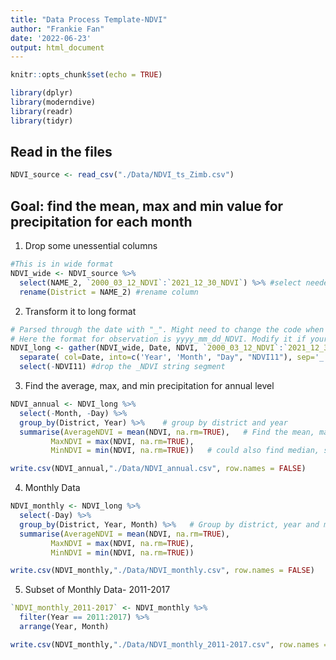 ```yaml
---
title: "Data Process Template-NDVI"
author: "Frankie Fan"
date: '2022-06-23'
output: html_document
---
```


```r
knitr::opts_chunk$set(echo = TRUE)
```

```r
library(dplyr)
library(moderndive)
library(readr)
library(tidyr)
```
## Read in the files
```r
NDVI_source <- read_csv("./Data/NDVI_ts_Zimb.csv")

```

## Goal: find the mean, max and min value for precipitation for each month

1. Drop some unessential columns 
```r
#This is in wide format
NDVI_wide <- NDVI_source %>% 
  select(NAME_2, `2000_03_12_NDVI`:`2021_12_30_NDVI`) %>% #select needed columns--Districts and observations
  rename(District = NAME_2) #rename column
```

2. Transform it to long format
```r
# Parsed through the date with "_". Might need to change the code when it comes with different format
# Here the format for observation is yyyy_mm_dd_NDVI. Modify it if your observation comes with a different format.
NDVI_long <- gather(NDVI_wide, Date, NDVI, `2000_03_12_NDVI`:`2021_12_30_NDVI`)%>% 
  separate( col=Date, into=c('Year', 'Month', "Day", "NDVI11"), sep='_') %>% # Parsed it into Year/Month/Day
  select(-NDVI11) #drop the _NDVI string segment

```

3. Find the average, max, and min precipitation for annual level
```r
NDVI_annual <- NDVI_long %>% 
  select(-Month, -Day) %>% 
  group_by(District, Year) %>%    # group by district and year
  summarise(AverageNDVI = mean(NDVI, na.rm=TRUE),   # Find the mean, max, min by district
         MaxNDVI = max(NDVI, na.rm=TRUE),
         MinNDVI = min(NDVI, na.rm=TRUE))   # could also find median, standard deviation, z-score if needed

write.csv(NDVI_annual,"./Data/NDVI_annual.csv", row.names = FALSE)


```

4. Monthly Data
```r
NDVI_monthly <- NDVI_long %>% 
  select(-Day) %>% 
  group_by(District, Year, Month) %>%   # Group by district, year and month
  summarise(AverageNDVI = mean(NDVI, na.rm=TRUE),   
         MaxNDVI = max(NDVI, na.rm=TRUE),
         MinNDVI = min(NDVI, na.rm=TRUE))

write.csv(NDVI_monthly,"./Data/NDVI_monthly.csv", row.names = FALSE)

```


5. Subset of Monthly Data- 2011-2017
```r
`NDVI_monthly_2011-2017` <- NDVI_monthly %>% 
  filter(Year == 2011:2017) %>% 
  arrange(Year, Month)

write.csv(NDVI_monthly,"./Data/NDVI_monthly_2011-2017.csv", row.names = FALSE)
```

